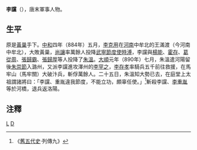 '''李讜'''（{{bd|？||890年|catIdx=L}}），唐末軍事人物。

==生平==
原是[[黃巢|黃巢]]手下。[[中和_(唐僖宗)|中和]]四年（884年）五月，[[李克用|李克用]]在[[河南|河南]]中牟北的王滿渡（今河南中牟北），大敗黃巢，[[尚讓|尚讓]]率萬餘人投降[[武寧節度使|武寧節度使]][[時溥|時溥]]，李讜與[[楊能|楊能]]、[[霍存|霍存]]、[[葛從周|葛從周]]、[[張歸霸|張歸霸]]、[[張歸厚|張歸厚]]等人投降了[[朱溫|朱溫]]。[[大顺_(唐朝)|大順]]元年（890年）七月，朱溫遣河陽留後[[朱崇節|朱崇節]]入潞州，又派李讜進攻澤州的[[李罕之|李罕之]]，[[李存孝_(唐朝)|李存孝]]率騎兵五千前往救援，在馬牢山（馬牢關）大破汴兵，斬俘萬餘人。二十五日，朱溫知大勢已去，在庭堂上太祖謂諸將曰：「李讜、重胤違我節度，不能立功，頗辜任使。」<ref>《[[舊五代史|舊五代史]]·列傳九》</ref>斬殺李讜、[[李重胤|李重胤]]等於河橋，退兵返洛陽。

==注釋==
<div class="references-small">
<references />
</div>

[[Category:唐朝軍事人物|L]]
[[Category:李姓|D]]